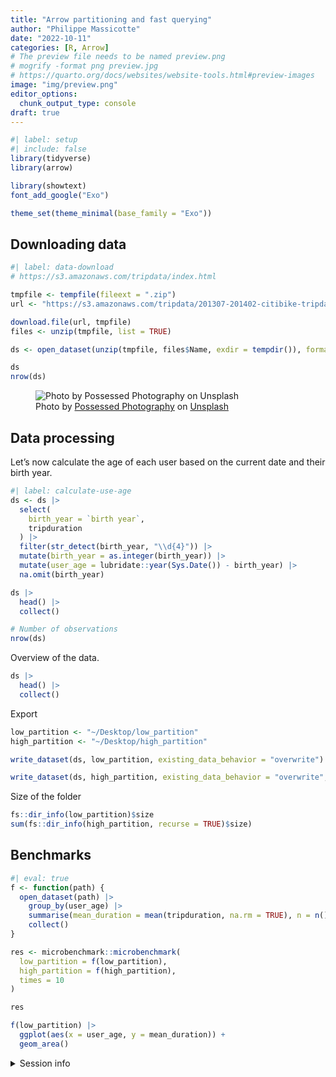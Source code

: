 ```yaml
---
title: "Arrow partitioning and fast querying"
author: "Philippe Massicotte"
date: "2022-10-11"
categories: [R, Arrow]
# The preview file needs to be named preview.png
# mogrify -format png preview.jpg
# https://quarto.org/docs/websites/website-tools.html#preview-images
image: "img/preview.png" 
editor_options: 
  chunk_output_type: console
draft: true
---
```


```r
#| label: setup
#| include: false
library(tidyverse)
library(arrow)

library(showtext)
font_add_google("Exo")

theme_set(theme_minimal(base_family = "Exo"))
```

## Downloading data

```r
#| label: data-download
# https://s3.amazonaws.com/tripdata/index.html

tmpfile <- tempfile(fileext = ".zip")
url <- "https://s3.amazonaws.com/tripdata/201307-201402-citibike-tripdata.zip"

download.file(url, tmpfile)
files <- unzip(tmpfile, list = TRUE)

ds <- open_dataset(unzip(tmpfile, files$Name, exdir = tempdir()), format = "csv")

ds
nrow(ds)
```

![Photo by <a href="https://unsplash.com/@possessedphotography?utm_source=unsplash&utm_medium=referral&utm_content=creditCopyText">Possessed Photography</a> on <a href="https://unsplash.com/s/photos/arrow?utm_source=unsplash&utm_medium=referral&utm_content=creditCopyText">Unsplash</a>](img/preview.png){fig-alt="A bunch of arrows on a wall" fig-align="center"}

## Data processing

Let's now calculate the age of each user based on the current date and their birth year.

```r
#| label: calculate-use-age
ds <- ds |>
  select(
    birth_year = `birth year`,
    tripduration
  ) |>
  filter(str_detect(birth_year, "\\d{4}")) |>
  mutate(birth_year = as.integer(birth_year)) |> 
  mutate(user_age = lubridate::year(Sys.Date()) - birth_year) |>
  na.omit(birth_year)

ds |>
  head() |>
  collect()

# Number of observations
nrow(ds)
```


Overview of the data.

```r
ds |>
  head() |>
  collect()
```

Export

```r
low_partition <- "~/Desktop/low_partition" 
high_partition <- "~/Desktop/high_partition" 

write_dataset(ds, low_partition, existing_data_behavior = "overwrite")

write_dataset(ds, high_partition, existing_data_behavior = "overwrite", partitioning = "birth_year", )
```

Size of the folder

```r
fs::dir_info(low_partition)$size
sum(fs::dir_info(high_partition, recurse = TRUE)$size)
```

## Benchmarks

```r
#| eval: true
f <- function(path) {
  open_dataset(path) |>
    group_by(user_age) |>
    summarise(mean_duration = mean(tripduration, na.rm = TRUE), n = n()) |>
    collect()
}

res <- microbenchmark::microbenchmark(
  low_partition = f(low_partition),
  high_partition = f(high_partition),
  times = 10
)

res
```

```r
f(low_partition) |>
  ggplot(aes(x = user_age, y = mean_duration)) +
  geom_area()
```

<details>
  
<summary>Session info</summary>

```r
## Reproducibility info
options(width = 120)
devtools::session_info()
```

</details>

